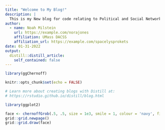 ```yaml
---
title: "Welcome to My Blog!"
description: |
  This is my New blog for code relating to Political and Social Networks
author:
  - name: Noah Milstein 
    url: https://example.com/norajones
    affiliation: UMass DACSS
    affiliation_url: https://example.com/spacelysprokets
date: 01-31-2022
output:
  distill::distill_article:
    self_contained: false
---
```

```r
library(ggChernoff)
```

```r
knitr::opts_chunk$set(echo = FALSE)

# Learn more about creating blogs with Distill at:
# https://rstudio.github.io/distill/blog.html

```

```r
library(ggplot2)
```


```r
face <- chernoffGrob(.5, .5, size = 1e3, smile = 1, colour = 'navy', fill = 'lightblue')
grid::grid.newpage()
grid::grid.draw(face)
```


